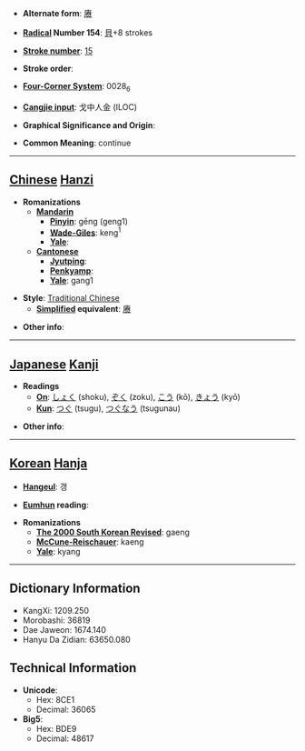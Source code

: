 * '''Alternate form''': [[赓]]

* '''[[Wiktionary:Chinese radical index| Radical]] Number 154''': [[Wiktionary:Chinese radical index 貝|貝]]+8 strokes

* '''[[Wiktionary:Chinese total strokes index|Stroke number]]''': [[Wiktionary:Chinese total strokes index 15|15]]

* '''Stroke order''': 

* '''[[Wiktionary:Chinese four corner index|Four-Corner System]]''': 0028<sub>6</sub>

* '''[[Wiktionary:Chinese Cangjie index|Cangjie input]]''': 戈中人金 (ILOC)

* '''Graphical Significance and Origin''': 

* '''Common Meaning''': continue

----

== [[Chinese]] [[Hanzi]] ==

* '''Romanizations'''
** '''[[Mandarin]]'''
*** '''[[Pinyin]]''': gēng (geng1)
*** '''[[Wade-Giles]]''': keng<sup>1</sup>
*** '''[[Yale]]''': 
** '''[[Cantonese]]'''
*** '''[[Jyutping]]''':
*** '''[[Penkyamp]]''': 
*** '''[[Yale]]''': gang1

* '''Style''': [[Traditional Chinese]] 
** '''[[Simplified Chinese|Simplified]] equivalent''': [[赓]]

* '''Other info''': 

----

== [[Japanese]] [[Kanji]] ==

* '''Readings'''
** '''[[On]]''': [[しょく]] (shoku), [[ぞく]] (zoku), [[こう]] (kō), [[きょう]] (kyō)
** '''[[Kun]]''': [[つぐ]] (tsugu), [[つぐなう]] (tsugunau)

* '''Other info''':  

----

== [[Korean]] [[Hanja]] ==

* '''[[Hangeul]]''': 갱

* '''[[Eumhun]] reading''': 

* '''Romanizations'''
** '''[[The 2000 South Korean Revised Romanization|The 2000 South Korean Revised]]''': gaeng
** '''[[McCune-Reischauer]]''': kaeng
** '''[[Yale]]''': kyang

----

== Dictionary Information ==

* KangXi: 1209.250
* Morobashi: 36819
* Dae Jaweon: 1674.140
* Hanyu Da Zidian: 63650.080

== Technical Information ==

* '''Unicode''':
** Hex: 8CE1
** Decimal: 36065
* '''Big5''':
** Hex: BDE9
** Decimal: 48617